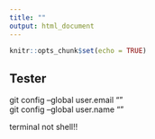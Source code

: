 ```yaml
---
title: ""
output: html_document
---
```


```r
knitr::opts_chunk$set(echo = TRUE)
```

## Tester

git config --global user.email ""  
git config --global user.name ""

terminal not shell!!